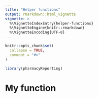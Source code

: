 ```yaml
---
title: "Helper functions"
output: rmarkdown::html_vignette
vignette: >
  %\VignetteIndexEntry{helper-functions}
  %\VignetteEngine{knitr::rmarkdown}
  %\VignetteEncoding{UTF-8}
---
```


```r
knitr::opts_chunk$set(
  collapse = TRUE,
  comment = "#>"
)
```

```r
library(pharmacyReporting)
```

<!-- WARNING - This vignette is generated by {fusen} from /dev/flat_helper-functions.Rmd: do not edit by hand -->

# My function


